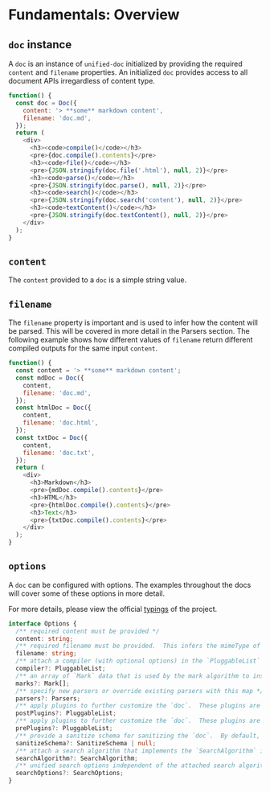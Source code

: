 
# Fundamentals: Overview

## `doc` instance
A `doc` is an instance of `unified-doc` initialized by providing the required `content` and `filename` properties.  An initialized `doc` provides access to all document APIs irregardless of content type.

```js live=true
function() {
  const doc = Doc({
    content: '> **some** markdown content',
    filename: 'doc.md',
  });
  return (
    <div>
      <h3><code>compile()</code></h3>
      <pre>{doc.compile().contents}</pre>
      <h3><code>file()</code></h3>
      <pre>{JSON.stringify(doc.file('.html'), null, 2)}</pre>
      <h3><code>parse()</code></h3>
      <pre>{JSON.stringify(doc.parse(), null, 2)}</pre>
      <h3><code>search()</code></h3>
      <pre>{JSON.stringify(doc.search('content'), null, 2)}</pre>
      <h3><code>textContent()</code></h3>
      <pre>{JSON.stringify(doc.textContent(), null, 2)}</pre>
    </div>
  );
}
```

## `content`
The `content` provided to a `doc` is a simple string value.

## `filename`

The `filename` property is important and is used to infer how the content will be parsed.  This will be covered in more detail in the <Link to="/examples/parsers/overview">Parsers</Link> section.  The following example shows how different values of `filename` return different compiled outputs for the same input `content`.

```js live=true
function() {
  const content = '> **some** markdown content';
  const mdDoc = Doc({
    content,
    filename: 'doc.md',
  });
  const htmlDoc = Doc({
    content,
    filename: 'doc.html',
  });
  const txtDoc = Doc({
    content,
    filename: 'doc.txt',
  });
  return (
    <div>
      <h3>Markdown</h3>
      <pre>{mdDoc.compile().contents}</pre>
      <h3>HTML</h3>
      <pre>{htmlDoc.compile().contents}</pre>
      <h3>Text</h3>
      <pre>{txtDoc.compile().contents}</pre>
    </div>
  );
}
```

## `options`

A `doc` can be configured with options.  The <Link to="/examples">examples</Link> throughout the docs will cover some of these options in more detail.

For more details, please view the official [typings][] of the project.

```ts
interface Options {
  /** required content must be provided */
  content: string;
  /** required filename must be provided.  This infers the mimeType of the content and subsequently how content will be parsed */
  filename: string;
  /** attach a compiler (with optional options) in the `PluggableList` interface to determine how the content will be compiled */
  compiler?: PluggableList;
  /** an array of `Mark` data that is used by the mark algorithm to insert `mark` nodes with matching offsets */
  marks?: Mark[];
  /** specify new parsers or override existing parsers with this map */
  parsers?: Parsers;
  /** apply plugins to further customize the `doc`.  These plugins are applied after private plugins (hence the 'post' prefix).  Private methods such as `textContent()` and `parse()` will not incorporate `hast` modifications introduced by these plugins. */
  postPlugins?: PluggableList;
  /** apply plugins to further customize the `doc`.  These plugins are applied before private plugins (hence the 'pre' prefix).  Private methods such as `textContent()` and `parse()` may incorporate `hast` modifications introduced by these plugins. */
  prePlugins?: PluggableList;
  /** provide a sanitize schema for sanitizing the `doc`.  By default, the `doc` is safely sanitized.  If `null` is provided as a value, the `doc` will not be sanitized. */
  sanitizeSchema?: SanitizeSchema | null;
  /** attach a search algorithm that implements the `SearchAlgorithm` interface to support custom search behaviors on a `doc` */
  searchAlgorithm?: SearchAlgorithm;
  /** unified search options independent of the attached search algorithm */
  searchOptions?: SearchOptions;
}
```

<!-- Definitions -->
[typings]: https://github.com/unified-doc/unified-doc/blob/main/packages/unified-doc/types/index.d.ts
